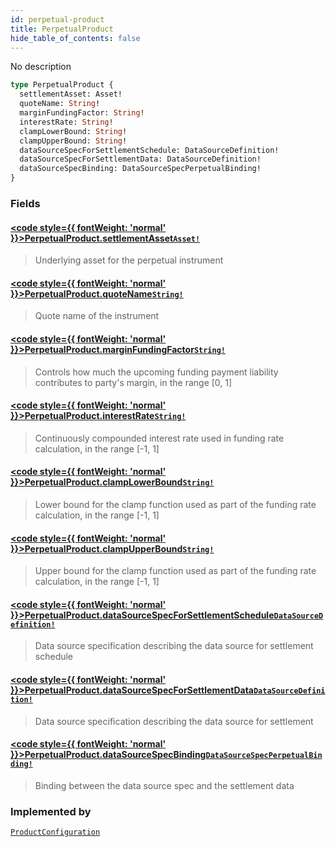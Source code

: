 ```yaml
---
id: perpetual-product
title: PerpetualProduct
hide_table_of_contents: false
---
```








No description

```graphql
type PerpetualProduct {
  settlementAsset: Asset!
  quoteName: String!
  marginFundingFactor: String!
  interestRate: String!
  clampLowerBound: String!
  clampUpperBound: String!
  dataSourceSpecForSettlementSchedule: DataSourceDefinition!
  dataSourceSpecForSettlementData: DataSourceDefinition!
  dataSourceSpecBinding: DataSourceSpecPerpetualBinding!
}
```


### Fields

#### [<code style={{ fontWeight: 'normal' }}>PerpetualProduct.<b>settlementAsset</b></code>](#)<Bullet />[`Asset!`](/testnet/api/graphql/objects/asset) <Badge class="secondary" text="non-null"/> <Badge class="secondary" text="object"/>
> Underlying asset for the perpetual instrument
> 

#### [<code style={{ fontWeight: 'normal' }}>PerpetualProduct.<b>quoteName</b></code>](#)<Bullet />[`String!`](/testnet/api/graphql/scalars/string) <Badge class="secondary" text="non-null"/> <Badge class="secondary" text="scalar"/>
> Quote name of the instrument
> 

#### [<code style={{ fontWeight: 'normal' }}>PerpetualProduct.<b>marginFundingFactor</b></code>](#)<Bullet />[`String!`](/testnet/api/graphql/scalars/string) <Badge class="secondary" text="non-null"/> <Badge class="secondary" text="scalar"/>
> Controls how much the upcoming funding payment liability contributes to party's margin, in the range [0, 1]
> 

#### [<code style={{ fontWeight: 'normal' }}>PerpetualProduct.<b>interestRate</b></code>](#)<Bullet />[`String!`](/testnet/api/graphql/scalars/string) <Badge class="secondary" text="non-null"/> <Badge class="secondary" text="scalar"/>
> Continuously compounded interest rate used in funding rate calculation, in the range [-1, 1]
> 

#### [<code style={{ fontWeight: 'normal' }}>PerpetualProduct.<b>clampLowerBound</b></code>](#)<Bullet />[`String!`](/testnet/api/graphql/scalars/string) <Badge class="secondary" text="non-null"/> <Badge class="secondary" text="scalar"/>
> Lower bound for the clamp function used as part of the funding rate calculation, in the range [-1, 1]
> 

#### [<code style={{ fontWeight: 'normal' }}>PerpetualProduct.<b>clampUpperBound</b></code>](#)<Bullet />[`String!`](/testnet/api/graphql/scalars/string) <Badge class="secondary" text="non-null"/> <Badge class="secondary" text="scalar"/>
> Upper bound for the clamp function used as part of the funding rate calculation, in the range [-1, 1]
> 

#### [<code style={{ fontWeight: 'normal' }}>PerpetualProduct.<b>dataSourceSpecForSettlementSchedule</b></code>](#)<Bullet />[`DataSourceDefinition!`](/testnet/api/graphql/objects/data-source-definition) <Badge class="secondary" text="non-null"/> <Badge class="secondary" text="object"/>
> Data source specification describing the data source for settlement schedule
> 

#### [<code style={{ fontWeight: 'normal' }}>PerpetualProduct.<b>dataSourceSpecForSettlementData</b></code>](#)<Bullet />[`DataSourceDefinition!`](/testnet/api/graphql/objects/data-source-definition) <Badge class="secondary" text="non-null"/> <Badge class="secondary" text="object"/>
> Data source specification describing the data source for settlement
> 

#### [<code style={{ fontWeight: 'normal' }}>PerpetualProduct.<b>dataSourceSpecBinding</b></code>](#)<Bullet />[`DataSourceSpecPerpetualBinding!`](/testnet/api/graphql/objects/data-source-spec-perpetual-binding) <Badge class="secondary" text="non-null"/> <Badge class="secondary" text="object"/>
> Binding between the data source spec and the settlement data
> 



### Implemented by

[`ProductConfiguration`](/testnet/api/graphql/unions/product-configuration)  <Badge class="secondary" text="union"/>



